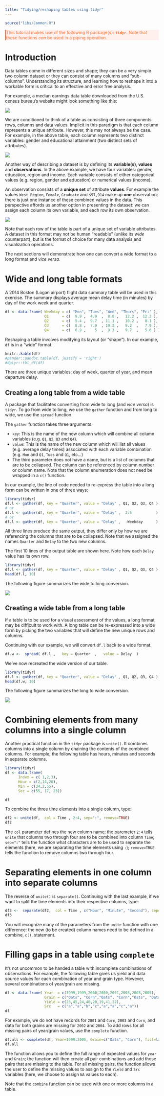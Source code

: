 ```yaml
---
title: "Tidying/reshaping tables using tidyr"
---
```


```r
source("libs/Common.R")
```


<div style="color:#ff7535; background-color:#fff0ee ;	border-left-style: solid">
This tutorial makes use of the following R package(s): **`tidyr`**. 
Note that these functions *can* be used in a piping operation.
</div>
 

# Introduction

Data tables come in different sizes and shape; they can be a very simple two column dataset or they can consist of many columns and "sub-columns". Understanding its structure, and learning how to reshape it into a workable form is critical to an effective and error free analysis.

For example, a median earnings data table downloaded from the U.S. census bureau's website might look something like this:

![](img/Typical_table.png)

We are conditioned to think of a table as consisting of three components: rows, columns and data values. Implicit in this paradigm is that each column represents a unique attribute. However, this may not always be the case. For example, in the above table, each column represents two distinct variables: gender and educational attainment (two distinct sets of attributes).

![](img/Anatomy_of_a_census_table.png)

Another way of describing a dataset is by defining its **variable(s)**, **values** and **observations**. In the above example, we have four variables: gender, education, region and income. Each variable consists of either categorical values (e.g. region, gender and education) or numerical values (income). 

An observation consists of a **unique set** of attribute **values**. For example the values `West Region`, `Female`, `Graduate` and `$57,914` make up **one** observation: there is just one instance of these combined values in the data. This perspective affords us another option in presenting the dataset: we can assign each column its own variable, and each row its own observation.

![](img/Tidy_census.png)

Note that each row of the table is part of a unique set of variable attributes. A dataset in this format may not be human "readable" (unlike its *wide* counterpart), but is the format of choice for many data analysis and visualization operations.

The next sections will demonstrate how one can convert a wide format to a long format and *vice versa*.

# Wide and long table formats

A 2014 Boston (Logan airport) flight data summary table will be used in this exercise. The summary displays average mean delay time (in minutes) by day of the work week and quarter. 

```r

df <- data.frame( Weekday = c( "Mon", "Tues", "Wed", "Thurs", "Fri" ),
                  Q1      = c(  9.9 ,  4.9	,  8.8 ,   12.2 ,  12.2 ),
                  Q2      = c(  5.4	,  9.7  , 11.1 ,   10.2 ,   8.1 ),
                  Q3      = c(  8.8 ,  7.9  , 10.2 ,   9.2  ,   7.9 ),
                  Q4      = c(  6.9 ,    5  ,  9.3 ,   9.7  ,   5.6 ) )
```

Reshaping a table involves modifying its layout (or "shape"). In our example, `df` is in a "wide" format.

```r
knitr::kable(df)
#pander::pandoc.table(df, justify = 'right')
#dplyr::tbl_df(df)
```

There are three unique variables: day of week, quarter of year, and mean departure delay.

## Creating a long table from a wide table

A package that facilitates converting from wide to long (and *vice versa*)  is `tidyr`. To go from wide to long, we use the `gather` function and from long to wide, we use the `spread` function.

The `gather` function takes three arguments: 

 * `key`: This is the name of the new column which will combine all column variables (e.g. `Q1`, `Q2`, `Q3` and `Q4`).
 * `value`: This is the name of the new column which will list all values (e.g. average delay times) associated with each variable combination (e.g. `Mon` and `Q1`, `Tues` and `Q1`, etc...)
 * The third parameter does not have a name, but is a list of columns that are to be collapsed. The column can be referenced by column number or column name. Note that the column enumeration does not need be wrapped in a `c()` function.
 
In our example, the line of code needed to re-express the table into a long form can be written in one of three ways:
 
```r
library(tidyr)
df.l <- gather(df, key = "Quarter", value = "Delay" , Q1, Q2, Q3, Q4 )
# or
df.l <- gather(df, key = "Quarter", value = "Delay" ,  2:5           )
# or
df.l <- gather(df, key = "Quarter", value = "Delay" ,  -Weekday      )
```

All three lines produce the same output, they differ only by how we are referencing the columns that are to be collapsed. Note that we assigned the names `Quarter` and `Delay` to the two new columns.

The first 10 lines of the output table are shown here. Note how each `Delay` value has its own row.

```r
library(tidyr)
df.l <- gather(df, key = "Quarter", value = "Delay" , Q1, Q2, Q3, Q4 )
head(df.l, 10)
```

The following figure summarizes the wide to long conversion.

![](img/Tidyr_wide2long.png)

## Creating a wide table from a long table

If a table is to be used for a visual assessment of the values, a long format may be difficult to work with. A long table can be re-expressed into a wide form by picking the two variables that will define the new unique rows and columns. 

Continuing with our example, we will convert `df.l` back to a wide format.

```r
df.w <-  spread( df.l ,   key = Quarter  ,   value = Delay  ) 
```

We've now recreated the wide version of our table.

```r
library(tidyr)
df.l <- gather(df, key = "Quarter", value = "Delay" , Q1, Q2, Q3, Q4 )
head(df.w, 10)
```

The following figure summarizes the long to wide conversion.

![](img/Tidyr_long2wide.png)
<p></p>
# Combining elements from many columns into a single column

Another practical function in the `tidyr` package is `unite()`. It combines columns into a single column by chaining the contents of the combined columns. For example, the following table has hours, minutes and seconds in separate columns.

```r
library(tidyr)
df <- data.frame(
      Index = c( 1,2,3),
      Hour = c(2,14,20),
      Min = c(34,2,55),
      Sec = c(55, 17, 23))

df
```

To combine the three time elements into a single column, type:

```r
df2 <- unite(df,  col = Time , 2:4, sep=":", remove=TRUE)
df2
```

The `col` parameter defines the new column name; the paremeter `2:4` tells `unite` that columns two through four are to be combined into column `Time`; `sep=":"` tells the function what characters are to be used to separate the elements (here, we are separating the time elements using `:`); `remove=TRUE` tells the function to remove columns two through four.

# Separating elements in one column into separate columns

The reverse of `unite()` is `separate()`. Continuing with the last example, if we want to split the time elements into their respective columns, type:

```r
df3 <-  separate(df2,  col = Time , c("Hour", "Minute", "Second"), sep=":", remove=TRUE)
df3
```

You will recognize many of the parameters from the `unite` function with one difference: the new (to be created) column names need to be defined in a combine, `c()`, statement.

# Filling gaps in a table using `complete`

It's not uncommon to be handed a table with incomplete combinations of observations. For example, the following table gives us yield and data source values for each combination of year and grain type. However, several combinations of year/grain are missing.

```r
df <- data.frame( Year  = c(1999,1999,2000,2000,2001,2003,2003,2005),
                  Grain = c("Oats", "Corn","Oats", "Corn","Oats", "Oats", "Corn","Oats"),
                  Yield = c(23,45,24,40,20,19,41,22),
                  Src   = c("a","a","b","c","a","a","c","a"))
df
```

For example, we do not have records for `2001` and `Corn`, `2003` and `Corn`, and data for both grains are missing for `2002` and `2004`. To add rows for all missing pairs of year/grain values, use the `complete` function.

```r
df.all <- complete(df, Year=1999:2005, Grain=c("Oats", "Corn"), fill=list(Yield=NA,Src=NA))
df.all
```

The function allows you to define the full range of expected values for `year` and `Grain`; the function will then create all pair combinations and add those pairs that are missing to the table. For all missing pairs, the function allows the user to define the missing values to assign to the `Yield` and `Src` variables (here, we choose to assign `NA` values to each).

Note that the `combine` function can be used with one or more columns in a table.

